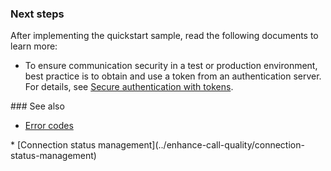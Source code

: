 
### Next steps

After implementing the quickstart sample, read the following documents to learn more:

* To ensure communication security in a test or production environment, best practice is to obtain and use a token from an authentication server. For details, see [Secure authentication with tokens](./token-authentication/authentication-workflow).

<Android />
<Electron />
<Flutter />
<Ios />
<Macos />
<Python />
<ReactJS />
<ReactNative />
<Unity />
<Unreal />
<UnrealBlueprint />
<Web />
<Windows />

<PlatformWrapper notAllowed="python">
### See also

* [Error codes](../troubleshooting/error-codes)
<PlatformWrapper notAllowed="react-js">
* [Connection status management](../enhance-call-quality/connection-status-management)
</PlatformWrapper>

</PlatformWrapper>